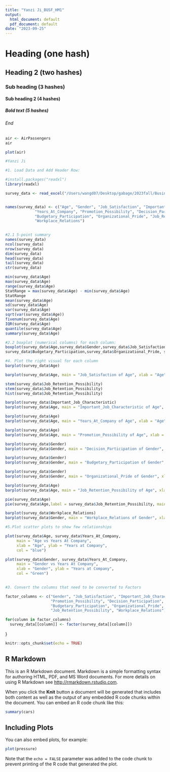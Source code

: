 ```yaml
---
title: "Yanzi Ji_BUSF_HM1"
output:
  html_document: default
  pdf_document: default
date: "2023-09-25"
---
```


# Heading (one hash)

## Heading 2 (two hashes)

### Sub heading (3 hashes)

#### Sub heading 2 (4 hashes)

##### Bold text (5 hashes)

###### End

```r

air <- AirPassengers 
air
```

```r
plot(air)
```

```r
#Yanzi Ji

#1. Load Data and Add Header Row:

#install.packages("readxl")
library(readxl)

survey_data <- read_excel("/Users/wangd07/Desktop/gabage/2023fall/Business Forecasting/HM/Typical_Employee_Survey_Data.xlsx", col_names = FALSE)


names(survey_data) <- c("Age", "Gender", "Job_Satisfaction", "Important_Job_Characteristic", 
             "Years_At_Company", "Promotion_Possibility", "Decision_Participation",
             "Budgetary_Participation", "Organizational_Pride", "Job_Retention_Possibility",
             "Workplace_Relations")
       
```

```r
#2.1 5-point summary 
names(survey_data)
ncol(survey_data)
nrow(survey_data)
dim(survey_data)
head(survey_data)
tail(survey_data)
str(survey_data)

min(survey_data$Age)
max(survey_data$Age)
range(survey_data$Age)
StatRange = max(survey_data$Age) - min(survey_data$Age)
StatRange
mean(survey_data$Age)
sd(survey_data$Age)
var(survey_data$Age)
sqrt(var(survey_data$Age))
fivenum(survey_data$Age)
IQR(survey_data$Age)
quantile(survey_data$Age)
summary(survey_data$Age)
```

```r
#2.2 boxplot (numerical columns) for each column:
boxplot(survey_data$Age,survey_data$Gender,survey_data$Job_Satisfaction, survey_data$Important_Job_Characteristic,survey_data$Years_At_Company, survey_data$Promotion_Possibility,survey_data$Decision_Participation,
survey_data$Budgetary_Participation,survey_data$Organizational_Pride, survey_data$Job_Retention_Possibility,survey_data$Workplace_Relations)

```

```r
#4. Plot the right visual for each column 
barplot(survey_data$Age)

barplot(survey_data$Age, main = "Job_Satisfaction of Age", xlab = "Age", ylab = "Job_Satisfaction", col = "Blue",names.arg = survey_data$Job_Satisfaction)

stem(survey_data$Job_Retention_Possibility)
stem(survey_data$Job_Retention_Possibility)
hist(survey_data$Job_Retention_Possibility)

barplot(survey_data$Important_Job_Characteristic)
barplot(survey_data$Age, main = "Important_Job_Characteristic of Age", xlab = "Age", ylab = "Important_Job_Characteristic", col = "Red",names.arg = survey_data$Important_Job_Characteristic)

barplot(survey_data$Age)
barplot(survey_data$Age, main = "Years_At_Company of Age", xlab = "Age", ylab = "Years_At_Company", col = "Yellow",names.arg = survey_data$Years_At_Company)

barplot(survey_data$Age)
barplot(survey_data$Age, main = "Promotion_Possibility of Age", xlab = "Age", ylab = "Promotion_Possibility", col = "Green",names.arg = survey_data$Promotion_Possibility)

barplot(survey_data$Gender)
barplot(survey_data$Gender, main = "Decision_Participation of Gender", xlab = "Gender", ylab = "Decision_Participation", col = "Purple",names.arg = survey_data$Decision_Participation)

barplot(survey_data$Gender)
barplot(survey_data$Gender, main = "Budgetary_Participation of Gender", xlab = "Gender", ylab = "Budgetary_Participation", col = "grey",names.arg = survey_data$Budgetary_Participation)

barplot(survey_data$Gender)
barplot(survey_data$Gender, main = "Organizational_Pride of Gender", xlab = "Gender", ylab = "Organizational_Pride", col = "black",names.arg = survey_data$Organizational_Pride)

barplot(survey_data$Age)
barplot(survey_data$Age, main = "Job_Retention_Possibility of Age", xlab = "Age", ylab = "Job_Retention_Possibility", col = "orange",names.arg = survey_data$Job_Retention_Possibility)

pie(survey_data$Age)
pie(survey_data$Age,label = survey_data$Job_Retention_Possibility, main = "Job_Retention_Possibility of Age")

barplot(survey_data$Workplace_Relations)
barplot(survey_data$Gender, main = "Workplace_Relations of Gender", xlab = "Gender", ylab = "Workplace_Relations", col = "cornflower blue",names.arg = survey_data$Workplace_Relations)
```

```r
#5.Plot scatter plots to show few relationships

plot(survey_data$Age, survey_data$Years_At_Company, 
     main = "Age vs Years At Company", 
     xlab = "Age", ylab = "Years at Company",
     col = "blue")

plot(survey_data$Gender, survey_data$Years_At_Company, 
     main = "Gender vs Years At Company", 
     xlab = "Gender", ylab = "Years at Company",
     col = "Green")
     
```

```r
#3. Convert the columns that need to be converted to Factors

factor_columns <- c("Gender", "Job_Satisfaction", "Important_Job_Characteristic", 
                    "Promotion_Possibility", "Decision_Participation", 
                    "Budgetary_Participation", "Organizational_Pride",
                    "Job_Retention_Possibility", "Workplace_Relations")

for(column in factor_columns) 
  survey_data[[column]] <- factor(survey_data[[column]])
```

}

```r
knitr::opts_chunk$set(echo = TRUE)
```

## R Markdown

This is an R Markdown document. Markdown is a simple formatting syntax for authoring HTML, PDF, and MS Word documents. For more details on using R Markdown see <http://rmarkdown.rstudio.com>.

When you click the **Knit** button a document will be generated that includes both content as well as the output of any embedded R code chunks within the document. You can embed an R code chunk like this:

```r
summary(cars)
```

## Including Plots

You can also embed plots, for example:

```r
plot(pressure)
```

Note that the `echo = FALSE` parameter was added to the code chunk to prevent printing of the R code that generated the plot.
